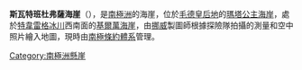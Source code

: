 {{coord|73|29|S|3|48|W|display=title}}

'''斯瓦特班杜弗薩海崖'''（{{lang-nn|Svartbandufsa}}），是[[南極洲|南極洲]]的海崖，位於[[毛德皇后地|毛德皇后地]]的[[瑪塔公主海岸|瑪塔公主海岸]]，處於[[特韋雷格冰川|特韋雷格冰川]]西南面的[[基爾萬海崖|基爾萬海崖]]，由[[挪威|挪威]]製圖師根據探險隊拍攝的測量和空中照片繪入地圖，現時由[[南極條約體系|南極條約體系]]管理。

[[Category:南極洲懸崖|Category:南極洲懸崖]]


{{Antarctica-geo-stub}}